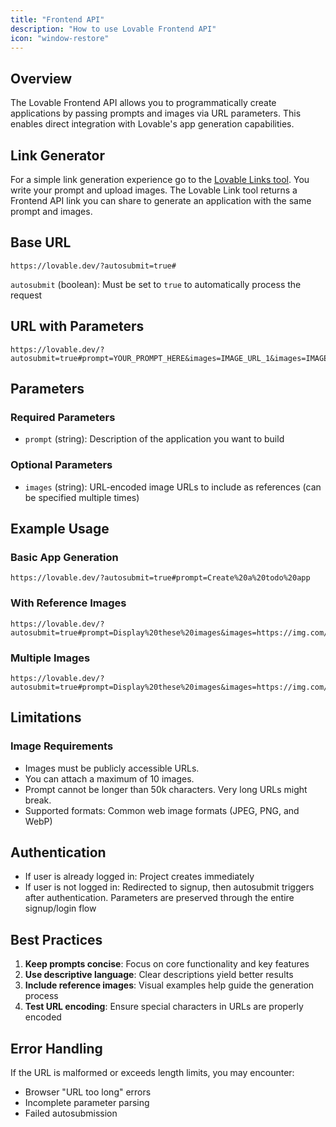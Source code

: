 ```yaml
---
title: "Frontend API"
description: "How to use Lovable Frontend API"
icon: "window-restore"
---
```


## **Overview**

The Lovable Frontend API allows you to programmatically create applications by passing prompts and images via URL parameters. This enables direct integration with Lovable's app generation capabilities.

## **Link Generator**

For a simple link generation experience go to the [<u>Lovable Links tool</u>](https://lovable.dev/links). You write your prompt and upload images. The Lovable Link tool returns a Frontend API link you can share to generate an application with the same prompt and images.

## Base URL

```
https://lovable.dev/?autosubmit=true#
```

`autosubmit` (boolean): Must be set to `true` to automatically process the request

## **URL with Parameters**

```
https://lovable.dev/?autosubmit=true#prompt=YOUR_PROMPT_HERE&images=IMAGE_URL_1&images=IMAGE_URL_2
```

## Parameters

### Required Parameters

- `prompt` (string): Description of the application you want to build

### Optional Parameters

- `images` (string): URL-encoded image URLs to include as references (can be specified multiple times)

## Example Usage

### Basic App Generation

```
https://lovable.dev/?autosubmit=true#prompt=Create%20a%20todo%20app
```

### With Reference Images

```filename
https://lovable.dev/?autosubmit=true#prompt=Display%20these%20images&images=https://img.com/1.jpg
```

### Multiple Images

```
https://lovable.dev/?autosubmit=true#prompt=Display%20these%20images&images=https://img.com/1.jpg&images=https://img.com/2.jpg​
```

## **Limitations**

### **Image Requirements**

- Images must be publicly accessible URLs. 
- You can attach a maximum of 10 images. 
- Prompt cannot be longer than 50k characters. Very long URLs might break. 
- Supported formats: Common web image formats (JPEG, PNG, and WebP)

## **Authentication**

- If user is already logged in: Project creates immediately
- If user is not logged in: Redirected to signup, then autosubmit triggers after authentication. Parameters are preserved through the entire signup/login flow

## **Best Practices**

1. **Keep prompts concise**: Focus on core functionality and key features
2. **Use descriptive language**: Clear descriptions yield better results
3. **Include reference images**: Visual examples help guide the generation process
4. **Test URL encoding**: Ensure special characters in URLs are properly encoded

## **Error Handling**

If the URL is malformed or exceeds length limits, you may encounter:

- Browser "URL too long" errors
- Incomplete parameter parsing
- Failed autosubmission